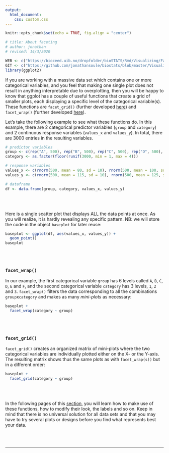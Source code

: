 ```yaml
---
output:
  html_document:
    css: custom.css
--- 
```


```r
knitr::opts_chunk$set(echo = TRUE, fig.align = "center")

# title: About faceting
# author: jonathan
# revised: 14/3/2020

WEB <- c("https://bioceed.uib.no/dropfolder/bioSTATS/Rmd/Visualizing/Faceted/about-faceting.html")
GIT <- c("https://github.com/jonathansoule/biostats/blob/master/Visualizing/Faceted/about-faceting.Rmd")
library(ggplot2)
```
If you are working with a massive data set which contains one or more categorical variables, and you feel that making one single plot does not result in anything interpretable due to overplotting, then you will be happy to know that ggplot has a couple of useful functions that create a grid of smaller plots, each displaying a specific level of the categorical variable(s). These functions are `facet_grid()` (further developed [here](https://biostats.w.uib.no/facet_grid/){target="_blank"}) and `facet_wrap()` (further developed [here](https://biostats.w.uib.no/facet_wrap/){target="_blank"}).

Let's take the following example to see what these functions do. In this example, there are 2 categorical predictor variables (`group` and `category`) and 2 continuous response variables (`values_x` and `values_y`). In total, there are 3000 entries in the resulting variables.

```r
# predictor variables
group <- c(rep("A", 500), rep("B", 500), rep("C", 500), rep("D", 500), rep("E", 500), rep("F", 500))
category <- as.factor(floor(runif(3000, min = 1, max = 4)))

# response variables
values_x <- c(rnorm(500, mean = 80, sd = 10), rnorm(500, mean = 100, sd = 15), rnorm(500, mean = 120, sd = 10), rnorm(500, mean = 75, sd = 20), rnorm(500, mean = 95, sd = 10), rnorm(500, mean = 115, sd = 15))
values_y <- c(rnorm(500, mean = 115, sd = 10), rnorm(500, mean = 125, sd = 5), rnorm(500, mean = 105, sd = 10), rnorm(500, mean = 85, sd = 20), rnorm(500, mean = 95, sd = 10), rnorm(500, mean = 90, sd = 15))

# dataframe
df <- data.frame(group, category, values_x, values_y)
```
<br/><br/>

Here is a single scatter plot that displays ALL the data points at once. As you will realize, it is hardly revealing any specific pattern. NB: we will store the code in the object `baseplot` for later reuse:
```r
baseplot <- ggplot(df, aes(values_x, values_y)) +
  geom_point()
baseplot
```
<br/><br/>

### `facet_wrap()`

In our example, the first categorical variable `group` has 6 levels called `A`, `B`, `C`, `D`, `E` and `F`, and the second categorical variable `category` has 3 levels, `1`, `2` and `3  `. `facet_wrap()` filters the data corresponding to all the  combinations `group`x`category` and makes as many *mini-plots* as necessary: 
```r
baseplot +
  facet_wrap(category ~ group)
```
<br/><br/>


### `facet_grid()`

`facet_grid()` creates an organized matrix of mini-plots where the two categorical variables are individually plotted either on the X- or the Y-axis. The resulting matrix shows thus the same plots as with `facet_wrap(s))` but in a different order:
```r
baseplot +
  facet_grid(category ~ group)
```
<br/><br/>

In the following pages of this [section](https://biostats.w.uib.no/topics/data-visualization-with-ggplot2/faceted-plots/){target="_blank"}, you will learn how to make use of these functions, how to modify their look, the labels and so on. Keep in mind that there is no universal solution for all data sets and that you may have to try several plots or designs before you find what represents best your data.

<br/><br/>



***
<!-- UNCOMMENT TO ACTIVATE
Get the Rmarkdown file corresponding to this page on [GitHub](`r GIT`){target="_blank"}.
-->

